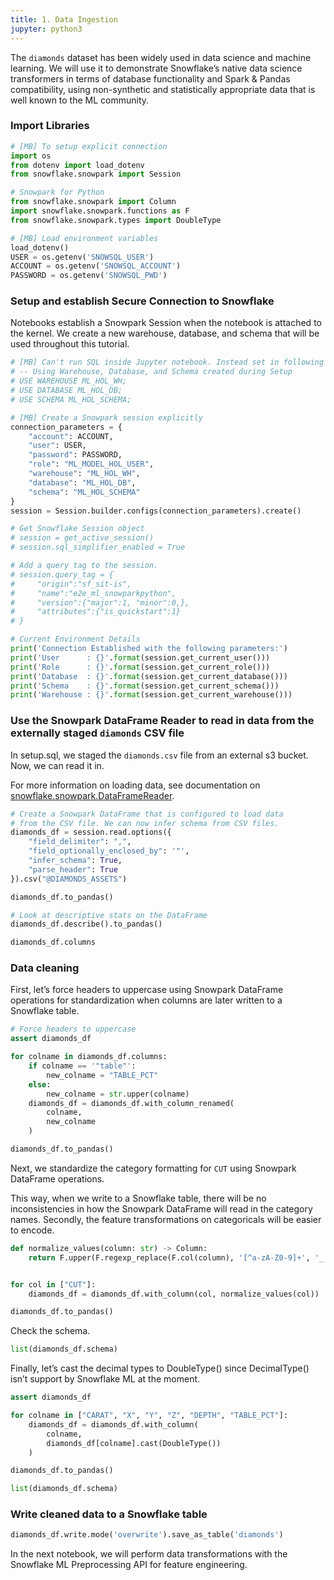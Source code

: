 ```yaml
---
title: 1. Data Ingestion
jupyter: python3
---
```


The `diamonds` dataset has been widely used in data science and machine learning. We will use it to demonstrate Snowflake's native data science transformers in terms of database functionality and Spark & Pandas compatibility, using non-synthetic and statistically appropriate data that is well known to the ML community.

### Import Libraries

```python
# [MB] To setup explicit connection
import os
from dotenv import load_dotenv
from snowflake.snowpark import Session

# Snowpark for Python
from snowflake.snowpark import Column
import snowflake.snowpark.functions as F
from snowflake.snowpark.types import DoubleType
```

```python
# [MB] Load environment variables
load_dotenv()
USER = os.getenv('SNOWSQL_USER')
ACCOUNT = os.getenv('SNOWSQL_ACCOUNT')
PASSWORD = os.getenv('SNOWSQL_PWD')
```

### Setup and establish Secure Connection to Snowflake

Notebooks establish a Snowpark Session when the notebook is attached to the kernel. We create a new warehouse, database, and schema that will be used throughout this tutorial.

```python
# [MB] Can't run SQL inside Jupyter notebook. Instead set in following cell.
# -- Using Warehouse, Database, and Schema created during Setup
# USE WAREHOUSE ML_HOL_WH;
# USE DATABASE ML_HOL_DB;
# USE SCHEMA ML_HOL_SCHEMA;
```

```python
# [MB] Create a Snowpark session explicitly
connection_parameters = {
    "account": ACCOUNT,
    "user": USER,
    "password": PASSWORD,
    "role": "ML_MODEL_HOL_USER",
    "warehouse": "ML_HOL_WH",
    "database": "ML_HOL_DB",
    "schema": "ML_HOL_SCHEMA"
}
session = Session.builder.configs(connection_parameters).create()

# Get Snowflake Session object
# session = get_active_session()
# session.sql_simplifier_enabled = True

# Add a query tag to the session.
# session.query_tag = {
#     "origin":"sf_sit-is",
#     "name":"e2e_ml_snowparkpython",
#     "version":{"major":1, "minor":0,},
#     "attributes":{"is_quickstart":1}
# }

# Current Environment Details
print('Connection Established with the following parameters:')
print('User      : {}'.format(session.get_current_user()))
print('Role      : {}'.format(session.get_current_role()))
print('Database  : {}'.format(session.get_current_database()))
print('Schema    : {}'.format(session.get_current_schema()))
print('Warehouse : {}'.format(session.get_current_warehouse()))
```

### Use the Snowpark DataFrame Reader to read in data from the externally staged `diamonds` CSV file

In setup.sql, we staged the `diamonds.csv` file from an external s3 bucket. Now, we can read it in.

For more information on loading data, see documentation on [snowflake.snowpark.DataFrameReader](https://docs.snowflake.com/ko/developer-guide/snowpark/reference/python/api/snowflake.snowpark.DataFrameReader.html).

```python
# Create a Snowpark DataFrame that is configured to load data
# from the CSV file. We can now infer schema from CSV files.
diamonds_df = session.read.options({
    "field_delimiter": ",",
    "field_optionally_enclosed_by": '"',
    "infer_schema": True,
    "parse_header": True
}).csv("@DIAMONDS_ASSETS")

diamonds_df.to_pandas()
```

```python
# Look at descriptive stats on the DataFrame
diamonds_df.describe().to_pandas()
```

```python
diamonds_df.columns
```

### Data cleaning

First, let's force headers to uppercase using Snowpark DataFrame operations for standardization when columns are later written to a Snowflake table.

```python
# Force headers to uppercase
assert diamonds_df

for colname in diamonds_df.columns:
    if colname == '"table"':
        new_colname = "TABLE_PCT"
    else:
        new_colname = str.upper(colname)
    diamonds_df = diamonds_df.with_column_renamed(
        colname,
        new_colname
    )

diamonds_df.to_pandas()
```

Next, we standardize the category formatting for `CUT` using Snowpark DataFrame operations.

This way, when we write to a Snowflake table, there will be no inconsistencies in how the Snowpark DataFrame will read in the category names. Secondly, the feature transformations on categoricals will be easier to encode.

```python
def normalize_values(column: str) -> Column:
    return F.upper(F.regexp_replace(F.col(column), '[^a-zA-Z0-9]+', '_'))


for col in ["CUT"]:
    diamonds_df = diamonds_df.with_column(col, normalize_values(col))

diamonds_df.to_pandas()
```

Check the schema.

```python
list(diamonds_df.schema)
```

Finally, let's cast the decimal types to DoubleType() since DecimalType() isn't support by Snowflake ML at the moment.

```python
assert diamonds_df

for colname in ["CARAT", "X", "Y", "Z", "DEPTH", "TABLE_PCT"]:
    diamonds_df = diamonds_df.with_column(
        colname,
        diamonds_df[colname].cast(DoubleType())
    )

diamonds_df.to_pandas()
```

```python
list(diamonds_df.schema)
```

### Write cleaned data to a Snowflake table

```python
diamonds_df.write.mode('overwrite').save_as_table('diamonds')
```

In the next notebook, we will perform data transformations with the Snowflake ML Preprocessing API for feature engineering.